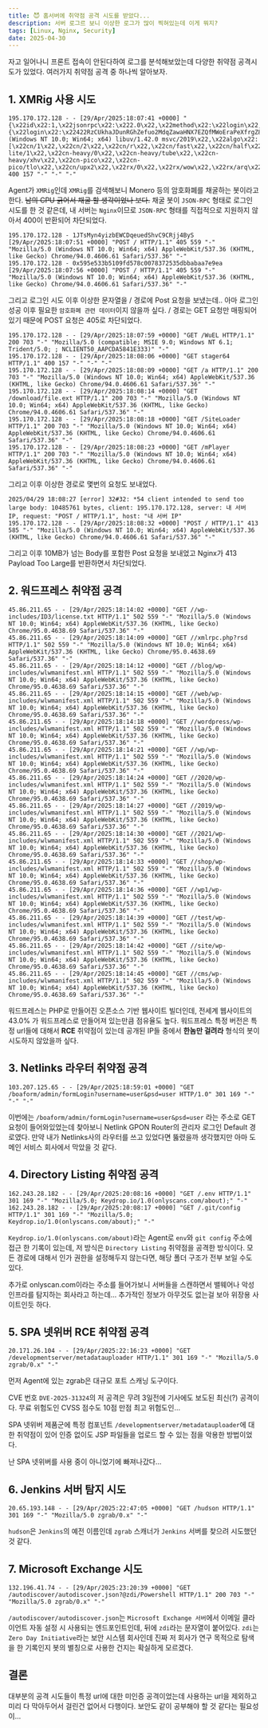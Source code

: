```yaml
---
title: 😈 홈서버에 취약점 공격 시도를 받았다...
description: 서버 로그르 보니 이상한 로그가 많이 찍혀있는데 이게 뭐지?
tags: [Linux, Nginx, Security]
date: 2025-04-30
---
```


자고 일어나니 프론트 접속이 안된다하여 로그를 분석해보았는데 다양한 취약점 공격시도가 있었다.
여러가지 취약점 공격 중 하나씩 알아보자.

## 1. XMRig 사용 시도

```shell
195.170.172.128 - - [29/Apr/2025:18:07:41 +0000] "{\x22id\x22:1,\x22jsonrpc\x22:\x222.0\x22,\x22method\x22:\x22login\x22,\x22params\x22:{\x22login\x22:\x22422RzCUkhaJDunRGhZefuo2MdqZawaHNX7EZQfMWoEraPeXfrgZ8KJxHXFzKufRCvmWwh2Y2WAgtHdiZLq6pkRwE1tGAfL1\x22,\x22pass\x22:\x22x\x22,\x22agent\x22:\x22XMRig/6.15.3 (Windows NT 10.0; Win64; x64) libuv/1.42.0 msvc/2019\x22,\x22algo\x22:[\x22cn/1\x22,\x22cn/2\x22,\x22cn/r\x22,\x22cn/fast\x22,\x22cn/half\x22,\x22cn/xao\x22,\x22cn/rto\x22,\x22cn/rwz\x22,\x22cn/zls\x22,\x22cn/double\x22,\x22cn/ccx\x22,\x22cn-lite/1\x22,\x22cn-heavy/0\x22,\x22cn-heavy/tube\x22,\x22cn-heavy/xhv\x22,\x22cn-pico\x22,\x22cn-pico/tlo\x22,\x22cn/upx2\x22,\x22rx/0\x22,\x22rx/wow\x22,\x22rx/arq\x22,\x22rx/graft\x22,\x22rx/sfx\x22,\x22rx/keva\x22,\x22argon2/chukwa\x22,\x22argon2/chukwav2\x22,\x22argon2/ninja\x22,\x22astrobwt\x22]}}" 400 157 "-" "-" "-"
```

Agent가 `XMRig`인데 `XMRig`를 검색해보니 Monero 등의 암호화폐를 채굴하는 봇이라고 한다.
~~남의 CPU 긁어서 채굴 할 생각이었나 보다.~~
채굴 봇이 `JSON-RPC` 형태로 로그인 시도를 한 것 같은데, 내 서버는 `Nginx`이므로 `JSON-RPC` 형태를 직접적으로 지원하지 않아서 400이 반환되어 차단되었다.

```shell
195.170.172.128 - 1JTsMyn4yizbEWCDqeuedShvC9CRjj4ByS [29/Apr/2025:18:07:51 +0000] "POST / HTTP/1.1" 405 559 "-" "Mozilla/5.0 (Windows NT 10.0; Win64; x64) AppleWebKit/537.36 (KHTML, like Gecko) Chrome/94.0.4606.61 Safari/537.36" "-"
195.170.172.128 - 0x595e533b5109fd578c0078372535dbbabaa7e9ea [29/Apr/2025:18:07:56 +0000] "POST / HTTP/1.1" 405 559 "-" "Mozilla/5.0 (Windows NT 10.0; Win64; x64) AppleWebKit/537.36 (KHTML, like Gecko) Chrome/94.0.4606.61 Safari/537.36" "-"
```

그리고 로그인 시도 이후 이상한 문자열을 / 경로에 Post 요청을 보냈는데.. 아마 로그인 성공 이후 필요한 `암호화폐 관련 데이터`이지 않을까 싶다. / 경로는 GET 요청만 매핑되어있기 때문에 POST 요청은 405로 차단되었다.

```shell
195.170.172.128 - - [29/Apr/2025:18:07:59 +0000] "GET /WuEL HTTP/1.1" 200 703 "-" "Mozilla/5.0 (compatible; MSIE 9.0; Windows NT 6.1; Trident/5.0; ; NCLIENT50_AAPCDA5841E333)" "-"
195.170.172.128 - - [29/Apr/2025:18:08:06 +0000] "GET stager64 HTTP/1.1" 400 157 "-" "-" "-"
195.170.172.128 - - [29/Apr/2025:18:08:09 +0000] "GET /a HTTP/1.1" 200 703 "-" "Mozilla/5.0 (Windows NT 10.0; Win64; x64) AppleWebKit/537.36 (KHTML, like Gecko) Chrome/94.0.4606.61 Safari/537.36" "-"
195.170.172.128 - - [29/Apr/2025:18:08:14 +0000] "GET /download/file.ext HTTP/1.1" 200 703 "-" "Mozilla/5.0 (Windows NT 10.0; Win64; x64) AppleWebKit/537.36 (KHTML, like Gecko) Chrome/94.0.4606.61 Safari/537.36" "-"
195.170.172.128 - - [29/Apr/2025:18:08:18 +0000] "GET /SiteLoader HTTP/1.1" 200 703 "-" "Mozilla/5.0 (Windows NT 10.0; Win64; x64) AppleWebKit/537.36 (KHTML, like Gecko) Chrome/94.0.4606.61 Safari/537.36" "-"
195.170.172.128 - - [29/Apr/2025:18:08:23 +0000] "GET /mPlayer HTTP/1.1" 200 703 "-" "Mozilla/5.0 (Windows NT 10.0; Win64; x64) AppleWebKit/537.36 (KHTML, like Gecko) Chrome/94.0.4606.61 Safari/537.36" "-"
```

그리고 이후 이상한 경로로 몇번의 요청도 보내었다.

```shell
2025/04/29 18:08:27 [error] 32#32: *54 client intended to send too large body: 10485761 bytes, client: 195.170.172.128, server: 내 서버 IP, request: "POST / HTTP/1.1", host: "내 서버 IP"
195.170.172.128 - - [29/Apr/2025:18:08:32 +0000] "POST / HTTP/1.1" 413 585 "-" "Mozilla/5.0 (Windows NT 10.0; Win64; x64) AppleWebKit/537.36 (KHTML, like Gecko) Chrome/94.0.4606.61 Safari/537.36" "-"
```

그리고 이후 10MB가 넘는 Body를 포함한 Post 요청을 보내었고 Nginx가 413 Payload Too Large를 반환하면서 차단되었다.

## 2. 워드프레스 취약점 공격

```shell
45.86.211.65 - - [29/Apr/2025:18:14:02 +0000] "GET //wp-includes/ID3/license.txt HTTP/1.1" 502 559 "-" "Mozilla/5.0 (Windows NT 10.0; Win64; x64) AppleWebKit/537.36 (KHTML, like Gecko) Chrome/95.0.4638.69 Safari/537.36" "-"
45.86.211.65 - - [29/Apr/2025:18:14:09 +0000] "GET //xmlrpc.php?rsd HTTP/1.1" 502 559 "-" "Mozilla/5.0 (Windows NT 10.0; Win64; x64) AppleWebKit/537.36 (KHTML, like Gecko) Chrome/95.0.4638.69 Safari/537.36" "-"
45.86.211.65 - - [29/Apr/2025:18:14:12 +0000] "GET //blog/wp-includes/wlwmanifest.xml HTTP/1.1" 502 559 "-" "Mozilla/5.0 (Windows NT 10.0; Win64; x64) AppleWebKit/537.36 (KHTML, like Gecko) Chrome/95.0.4638.69 Safari/537.36" "-"
45.86.211.65 - - [29/Apr/2025:18:14:15 +0000] "GET //web/wp-includes/wlwmanifest.xml HTTP/1.1" 502 559 "-" "Mozilla/5.0 (Windows NT 10.0; Win64; x64) AppleWebKit/537.36 (KHTML, like Gecko) Chrome/95.0.4638.69 Safari/537.36" "-"
45.86.211.65 - - [29/Apr/2025:18:14:18 +0000] "GET //wordpress/wp-includes/wlwmanifest.xml HTTP/1.1" 502 559 "-" "Mozilla/5.0 (Windows NT 10.0; Win64; x64) AppleWebKit/537.36 (KHTML, like Gecko) Chrome/95.0.4638.69 Safari/537.36" "-"
45.86.211.65 - - [29/Apr/2025:18:14:21 +0000] "GET //wp/wp-includes/wlwmanifest.xml HTTP/1.1" 502 559 "-" "Mozilla/5.0 (Windows NT 10.0; Win64; x64) AppleWebKit/537.36 (KHTML, like Gecko) Chrome/95.0.4638.69 Safari/537.36" "-"
45.86.211.65 - - [29/Apr/2025:18:14:24 +0000] "GET //2020/wp-includes/wlwmanifest.xml HTTP/1.1" 502 559 "-" "Mozilla/5.0 (Windows NT 10.0; Win64; x64) AppleWebKit/537.36 (KHTML, like Gecko) Chrome/95.0.4638.69 Safari/537.36" "-"
45.86.211.65 - - [29/Apr/2025:18:14:27 +0000] "GET //2019/wp-includes/wlwmanifest.xml HTTP/1.1" 502 559 "-" "Mozilla/5.0 (Windows NT 10.0; Win64; x64) AppleWebKit/537.36 (KHTML, like Gecko) Chrome/95.0.4638.69 Safari/537.36" "-"
45.86.211.65 - - [29/Apr/2025:18:14:30 +0000] "GET //2021/wp-includes/wlwmanifest.xml HTTP/1.1" 502 559 "-" "Mozilla/5.0 (Windows NT 10.0; Win64; x64) AppleWebKit/537.36 (KHTML, like Gecko) Chrome/95.0.4638.69 Safari/537.36" "-"
45.86.211.65 - - [29/Apr/2025:18:14:33 +0000] "GET //shop/wp-includes/wlwmanifest.xml HTTP/1.1" 502 559 "-" "Mozilla/5.0 (Windows NT 10.0; Win64; x64) AppleWebKit/537.36 (KHTML, like Gecko) Chrome/95.0.4638.69 Safari/537.36" "-"
45.86.211.65 - - [29/Apr/2025:18:14:36 +0000] "GET //wp1/wp-includes/wlwmanifest.xml HTTP/1.1" 502 559 "-" "Mozilla/5.0 (Windows NT 10.0; Win64; x64) AppleWebKit/537.36 (KHTML, like Gecko) Chrome/95.0.4638.69 Safari/537.36" "-"
45.86.211.65 - - [29/Apr/2025:18:14:39 +0000] "GET //test/wp-includes/wlwmanifest.xml HTTP/1.1" 502 559 "-" "Mozilla/5.0 (Windows NT 10.0; Win64; x64) AppleWebKit/537.36 (KHTML, like Gecko) Chrome/95.0.4638.69 Safari/537.36" "-"
45.86.211.65 - - [29/Apr/2025:18:14:42 +0000] "GET //site/wp-includes/wlwmanifest.xml HTTP/1.1" 502 559 "-" "Mozilla/5.0 (Windows NT 10.0; Win64; x64) AppleWebKit/537.36 (KHTML, like Gecko) Chrome/95.0.4638.69 Safari/537.36" "-"
45.86.211.65 - - [29/Apr/2025:18:14:45 +0000] "GET //cms/wp-includes/wlwmanifest.xml HTTP/1.1" 502 559 "-" "Mozilla/5.0 (Windows NT 10.0; Win64; x64) AppleWebKit/537.36 (KHTML, like Gecko) Chrome/95.0.4638.69 Safari/537.36" "-"
```

워드프레스는 PHP로 만들어진 오픈소스 기반 웹사이트 빌더인데, 전세계 웹사이트의 43.0% 가 워드프레스로 만들어져 있는만큼 점유율도 높다. 워드프레스 특정 버전은 특정 url들에 대해서 **RCE** 취약점이 있는데 공개된 IP들 중에서 **한놈만 걸려라** 형식의 봇이 시도하지 않았을까 싶다.

## 3. Netlinks 라우터 취약점 공격

```shell
103.207.125.65 - - [29/Apr/2025:18:59:01 +0000] "GET /boaform/admin/formLogin?username=user&psd=user HTTP/1.0" 301 169 "-" "-" "-"
```

이번에는 `/boaform/admin/formLogin?username=user&psd=user` 라는 주소로 GET 요청이 들어와있었는데 찾아보니 Netlink GPON Router의 관리자 로그인 Default 경로였다.
만약 내가 Netlinks사의 라우터를 쓰고 있었다면 뚫렸을까 생각했지만 아마 도메인 서비스 회사에서 막았을 것 같다.

## 4. Directory Listing 취약점 공격

```shell
162.243.28.182 - - [29/Apr/2025:20:08:16 +0000] "GET /.env HTTP/1.1" 301 169 "-" "Mozilla/5.0; Keydrop.io/1.0(onlyscans.com/about);" "-"
162.243.28.182 - - [29/Apr/2025:20:08:17 +0000] "GET /.git/config HTTP/1.1" 301 169 "-" "Mozilla/5.0; Keydrop.io/1.0(onlyscans.com/about);" "-"
```
`Keydrop.io/1.0(onlyscans.com/about)`라는 Agent로 `env`와 `git config` 주소에 접근 한 기록이 있는데, 저 방식은 `Directory Listing` 취약점을 공격한 방식이다. 모든 경로에 대해서 인가 권한을 설정해두지 않는다면, 해당 폴더 구조가 전부 보일 수도 있다.

추가로 onlyscan.com이라는 주소를 들어가보니 서버들을 스캔하면서 밸웨어나 악성 인프라를 탐지하는 회사라고 하는데... 추가적인 정보가 아무것도 없는걸 보아 위장용 사이트인듯 하다.

## 5. SPA 넷위버 RCE 취약점 공격

```
20.171.26.104 - - [29/Apr/2025:22:16:23 +0000] "GET /developmentserver/metadatauploader HTTP/1.1" 301 169 "-" "Mozilla/5.0 zgrab/0.x" "-"
```

먼저 Agent에 있는 zgrab은 대규모 포트 스캐닝 도구이다.

CVE 번호 `DVE-2025-31324`의 저 공격은 무려 3일전에 기사에도 보도된 최신(?) 공격이다. 무료 위험도인 CVSS 점수도 10점 만점 최고 위험도인...

SPA 넷위버 제품군에 특정 컴포넌트 `/developmentserver/metadatauploader`에 대한 취약점이 있어 인증 없이도 JSP 파일들을 업로드 할 수 있는 점을 악용한 방법이었다.

난 SPA 넷위버를 사용 중이 아니었기에 빠져나갔다...

## 6. Jenkins 서버 탐지 시도

```shell
20.65.193.148 - - [29/Apr/2025:22:47:05 +0000] "GET /hudson HTTP/1.1" 301 169 "-" "Mozilla/5.0 zgrab/0.x" "-"
```

`hudson`은 `Jenkins`의 예전 이름인데 `zgrab` 스캐너가 `Jenkins` 서버를 찾으려 시도했던 것 같다.

## 7. Microsoft Exchange 시도

```shell
132.196.41.74 - - [29/Apr/2025:23:20:39 +0000] "GET /autodiscover/autodiscover.json?@zdi/Powershell HTTP/1.1" 200 703 "-" "Mozilla/5.0 zgrab/0.x" "-"
```

`/autodiscover/autodiscover.json`는 `Microsoft Exchange 서버`에서 이메일 클라이언트 자동 설정 시 사용되는 엔드포인트인데, 뒤에 `zdi`라는 문자열이 붙어있다.
`zdi`는 `Zero Day Initiative`라는 보안 시스템 회사인데 진짜 저 회사가 연구 목적으로 탐색을 한 기록인지 봇의 별칭으로 사용한 건지는 확실하게 모르겠다.

## 결론

대부분의 공격 시도들이 특정 url에 대한 미인증 공격이었는데 사용하는 url을 제외하고 미리 다 막아두어서 걸린건 없어서 다행이다. 보안도 같이 공부해야 할 것 같다는 필요성이...